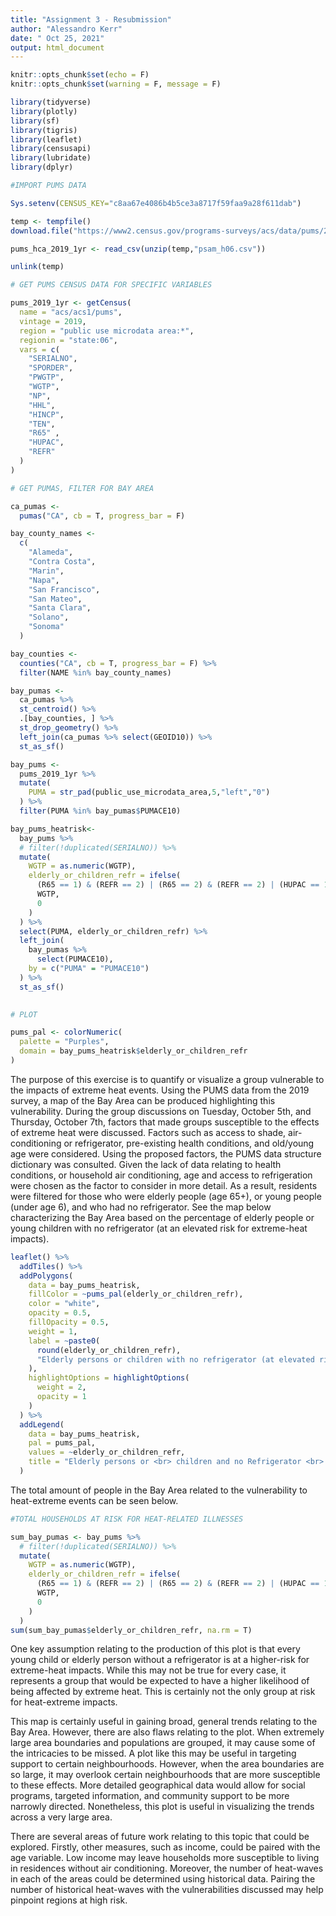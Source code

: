 ```yaml
---
title: "Assignment 3 - Resubmission"
author: "Alessandro Kerr"
date: " Oct 25, 2021"
output: html_document
---
```


```r

knitr::opts_chunk$set(echo = F)
knitr::opts_chunk$set(warning = F, message = F)

library(tidyverse)
library(plotly)
library(sf)
library(tigris)
library(leaflet)
library(censusapi)
library(lubridate)
library(dplyr) 
```

```r
#IMPORT PUMS DATA

Sys.setenv(CENSUS_KEY="c8aa67e4086b4b5ce3a8717f59faa9a28f611dab")

temp <- tempfile()
download.file("https://www2.census.gov/programs-surveys/acs/data/pums/2019/1-Year/csv_hca.zip",destfile = temp)

pums_hca_2019_1yr <- read_csv(unzip(temp,"psam_h06.csv"))

unlink(temp)
```

```r
# GET PUMS CENSUS DATA FOR SPECIFIC VARIABLES

pums_2019_1yr <- getCensus(
  name = "acs/acs1/pums",
  vintage = 2019,
  region = "public use microdata area:*", 
  regionin = "state:06",
  vars = c(
    "SERIALNO",
    "SPORDER",
    "PWGTP",
    "WGTP",
    "NP",
    "HHL",
    "HINCP",
    "TEN",
    "R65" ,
    "HUPAC",
    "REFR"
  )
)
```

```r
# GET PUMAS, FILTER FOR BAY AREA

ca_pumas <-
  pumas("CA", cb = T, progress_bar = F)

bay_county_names <-
  c(
    "Alameda",
    "Contra Costa",
    "Marin",
    "Napa",
    "San Francisco",
    "San Mateo",
    "Santa Clara",
    "Solano",
    "Sonoma"
  )
```

```r
bay_counties <-
  counties("CA", cb = T, progress_bar = F) %>%
  filter(NAME %in% bay_county_names)

bay_pumas <-
  ca_pumas %>% 
  st_centroid() %>% 
  .[bay_counties, ] %>% 
  st_drop_geometry() %>% 
  left_join(ca_pumas %>% select(GEOID10)) %>% 
  st_as_sf()

bay_pums <-
  pums_2019_1yr %>% 
  mutate(
    PUMA = str_pad(public_use_microdata_area,5,"left","0")
  ) %>% 
  filter(PUMA %in% bay_pumas$PUMACE10)
```

```r
bay_pums_heatrisk<-
  bay_pums %>%
  # filter(!duplicated(SERIALNO)) %>%
  mutate(
    WGTP = as.numeric(WGTP),
    elderly_or_children_refr = ifelse(
      (R65 == 1) & (REFR == 2) | (R65 == 2) & (REFR == 2) | (HUPAC == 1) & (REFR == 2) , 
      WGTP,
      0
    )
  ) %>%
  select(PUMA, elderly_or_children_refr) %>%
  left_join(
    bay_pumas %>%
      select(PUMACE10),
    by = c("PUMA" = "PUMACE10") 
  ) %>%
  st_as_sf()
  

```

```r
# PLOT

pums_pal <- colorNumeric(
  palette = "Purples",
  domain = bay_pums_heatrisk$elderly_or_children_refr
)
```


The purpose of this exercise is to quantify or visualize a group vulnerable to the impacts of extreme heat events. Using the PUMS data from the 2019 survey, a map of the Bay Area can be produced highlighting this vulnerability. During the group discussions on Tuesday, October 5th, and Thursday, October 7th, factors that made groups susceptible to the effects of extreme heat were discussed. Factors such as access to shade, air-conditioning or refrigerator, pre-existing health conditions, and old/young age were considered. Using the proposed factors, the PUMS data structure dictionary was consulted. Given the lack of data relating to health conditions, or household air conditioning, age and access to refrigeration were chosen as the factor to consider in more detail. As a result, residents were filtered for those who were elderly people (age 65+), or young people (under age 6), and who had no refrigerator. See the map below characterizing the Bay Area based on the percentage of elderly people or young children with no refrigerator (at an elevated risk for extreme-heat impacts).

```r
leaflet() %>%
  addTiles() %>% 
  addPolygons(
    data = bay_pums_heatrisk,
    fillColor = ~pums_pal(elderly_or_children_refr),
    color = "white",
    opacity = 0.5,
    fillOpacity = 0.5,
    weight = 1,
    label = ~paste0(
      round(elderly_or_children_refr), 
      "Elderly persons or children with no refrigerator (at elevated risk for heat-extreme impacts)"
    ),
    highlightOptions = highlightOptions(
      weight = 2,
      opacity = 1
    )
  ) %>% 
  addLegend(
    data = bay_pums_heatrisk,
    pal = pums_pal,
    values = ~elderly_or_children_refr,
    title = "Elderly persons or <br> children and no Refrigerator <br> (at elevated risk for <br> heat-extreme impacts)"
  )


```


The total amount of people in the Bay Area related to the vulnerability to heat-extreme events can be seen below.
 

```r
#TOTAL HOUSEHOLDS AT RISK FOR HEAT-RELATED ILLNESSES

sum_bay_pumas <- bay_pums %>%
  # filter(!duplicated(SERIALNO)) %>%
  mutate(
    WGTP = as.numeric(WGTP),
    elderly_or_children_refr = ifelse(
      (R65 == 1) & (REFR == 2) | (R65 == 2) & (REFR == 2) | (HUPAC == 1) & (REFR == 2), 
      WGTP,
      0
    )
  ) 
sum(sum_bay_pumas$elderly_or_children_refr, na.rm = T)

```


One key assumption relating to the production of this plot is that every young child or elderly person without a refrigerator is at a higher-risk for extreme-heat impacts. While this may not be true for every case, it represents a group that would be expected to have a higher likelihood of being affected by extreme heat. This is certainly not the only group at risk for heat-extreme impacts. 

This map is certainly useful in gaining broad, general trends relating to the Bay Area. However, there are also flaws relating to the plot. When extremely large area boundaries and populations are grouped, it may cause some of the intricacies to be missed. A plot like this may be useful in targeting support to certain neighbourhoods. However, when the area boundaries are so large, it may overlook certain neighbourhoods that are more susceptible to these effects. More detailed geographical data would allow for social programs, targeted information, and community support to be more narrowly directed. Nonetheless, this plot is useful in visualizing the trends across a very large area. 

There are several areas of future work relating to this topic that could be explored. Firstly, other measures, such as income, could be paired with the age variable. Low income may leave households more susceptible to living in residences without air conditioning. Moreover, the number of heat-waves in each of the areas could be determined using historical data. Pairing the number of historical heat-waves with the vulnerabilities discussed may help pinpoint regions at high risk. 
